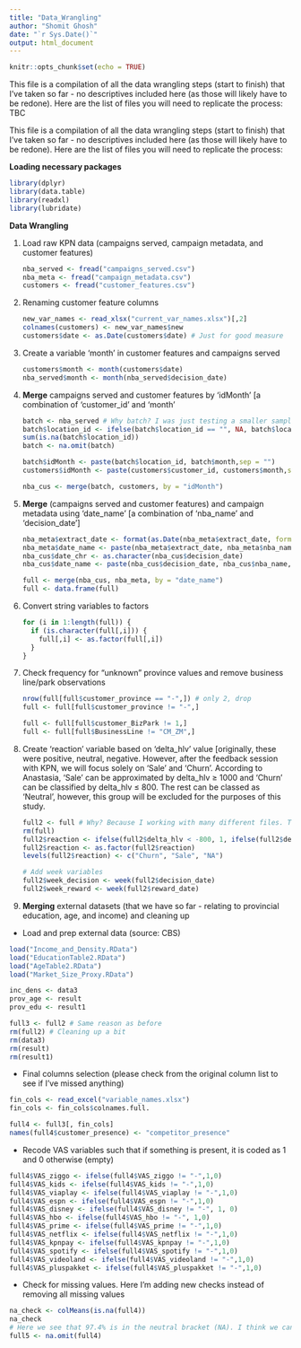 ```yaml
---
title: "Data_Wrangling"
author: "Shomit Ghosh"
date: "`r Sys.Date()`"
output: html_document
---
```


```r
knitr::opts_chunk$set(echo = TRUE)
```

This file is a compilation of all the data wrangling steps (start to finish) that I've taken so far - no descriptives included here (as those will likely have to be redone). Here are the list of files you will need to replicate the process: TBC

This file is a compilation of all the data wrangling steps (start to finish) that I've taken so far - no descriptives included here (as those will likely have to be redone). Here are the list of files you will need to replicate the process:

**Loading necessary packages**

```r
library(dplyr)
library(data.table)
library(readxl)
library(lubridate)
```

**Data Wrangling**

1.  Load raw KPN data (campaigns served, campaign metadata, and customer features)

    ```r
    nba_served <- fread("campaigns_served.csv")
    nba_meta <- fread("campaign_metadata.csv")
    customers <- fread("customer_features.csv")
    ```

2.  Renaming customer feature columns

    ```r
    new_var_names <- read_xlsx("current_var_names.xlsx")[,2]
    colnames(customers) <- new_var_names$new
    customers$date <- as.Date(customers$date) # Just for good measure
    ```

3.  Create a variable 'month' in customer features and campaigns served

    ```r
    customers$month <- month(customers$date)
    nba_served$month <- month(nba_served$decision_date)
    ```

4.  **Merge** campaigns served and customer features by 'idMonth' [a combination of 'customer_id' and 'month'

    ```r
    batch <- nba_served # Why batch? I was just testing a smaller sample and didn't wanna rename                     # everything from batch to something else.
    batch$location_id <- ifelse(batch$location_id == "", NA, batch$location_id)
    sum(is.na(batch$location_id))
    batch <- na.omit(batch)

    batch$idMonth <- paste(batch$location_id, batch$month,sep = "")
    customers$idMonth <- paste(customers$customer_id, customers$month,sep = "")

    nba_cus <- merge(batch, customers, by = "idMonth")
    ```

5.  **Merge** (campaigns served and customer features) and campaign metadata using 'date_name' [a combination of 'nba_name' and 'decision_date']

    ```r
    nba_meta$extract_date <- format(as.Date(nba_meta$extract_date, format = "%d/%m/%Y"), "%Y-%m-%d")
    nba_meta$date_name <- paste(nba_meta$extract_date, nba_meta$nba_name, sep = "")
    nba_cus$date_chr <- as.character(nba_cus$decision_date)
    nba_cus$date_name <- paste(nba_cus$decision_date, nba_cus$nba_name, sep = "")

    full <- merge(nba_cus, nba_meta, by = "date_name")
    full <- data.frame(full)
    ```

6.  Convert string variables to factors

    ```r
    for (i in 1:length(full)) {
      if (is.character(full[,i])) {
        full[,i] <- as.factor(full[,i])
      }
    }
    ```

7.  Check frequency for "unknown" province values and remove business line/park observations

    ```r
    nrow(full[full$customer_province == "-",]) # only 2, drop
    full <- full[full$customer_province != "-",]

    full <- full[full$customer_BizPark != 1,]
    full <- full[full$BusinessLine != "CM_ZM",]
    ```

8.  Create 'reaction' variable based on 'delta_hlv' value [originally, these were positive, neutral, negative. However, after the feedback session with KPN, we will focus solely on 'Sale' and 'Churn'. According to Anastasia, 'Sale' can be approximated by delta_hlv $\geq$ 1000 and 'Churn' can be classified by delta_hlv $\leq$ 800. The rest can be classed as 'Neutral', however, this group will be excluded for the purposes of this study.

    ```r
    full2 <- full # Why? Because I working with many different files. Too late to change it now               # teehee
    rm(full)
    full2$reaction <- ifelse(full2$delta_hlv < -800, 1, ifelse(full2$delta_hlv > 1000, 2, NA))
    full2$reaction <- as.factor(full2$reaction)
    levels(full2$reaction) <- c("Churn", "Sale", "NA")

    # Add week variables
    full2$week_decision <- week(full2$decision_date)
    full2$week_reward <- week(full2$reward_date)
    ```

9.  **Merging** external datasets (that we have so far - relating to provincial education, age, and income) and cleaning up

-   Load and prep external data (source: CBS)

```r
load("Income_and_Density.RData")
load("EducationTable2.RData")
load("AgeTable2.RData")
load("Market_Size_Proxy.RData")

inc_dens <- data3
prov_age <- result
prov_edu <- result1

full3 <- full2 # Same reason as before
rm(full2) # Cleaning up a bit
rm(data3)
rm(result)
rm(result1)
```

-   Final columns selection (please check from the original column list to see if I've missed anything)

```r
fin_cols <- read_excel("variable_names.xlsx")
fin_cols <- fin_cols$colnames.full.

full4 <- full3[, fin_cols]
names(full4$customer_presence) <- "competitor_presence"
```

-   Recode VAS variables such that if something is present, it is coded as 1 and 0 otherwise (empty)

```r
full4$VAS_ziggo <- ifelse(full4$VAS_ziggo != "-",1,0)
full4$VAS_kids <- ifelse(full4$VAS_kids != "-",1,0)
full4$VAS_viaplay <- ifelse(full4$VAS_viaplay != "-",1,0)
full4$VAS_espn <- ifelse(full4$VAS_espn != "-",1,0)
full4$VAS_disney <- ifelse(full4$VAS_disney != "-", 1, 0)
full4$VAS_hbo <- ifelse(full4$VAS_hbo != "-", 1,0)
full4$VAS_prime <- ifelse(full4$VAS_prime != "-",1,0)
full4$VAS_netflix <- ifelse(full4$VAS_netflix != "-",1,0)
full4$VAS_kpnpay <- ifelse(full4$VAS_kpnpay != "-",1,0)
full4$VAS_spotify <- ifelse(full4$VAS_spotify != "-",1,0)
full4$VAS_videoland <- ifelse(full4$VAS_videoland != "-",1,0)
full4$VAS_pluspakket <- ifelse(full4$VAS_pluspakket != "-",1,0)
```

-   Check for missing values. Here I'm adding new checks instead of removing all missing values

```r
na_check <- colMeans(is.na(full4))
na_check
# Here we see that 97.4% is in the neutral bracket (NA). I think we can either decide to focus only on sale/churn (this would be much easier, since we will be able to perform logistic regression) - but then our sample drops to ~5700 even before removing missing customer features. So, we might have to go with the more complex option of No effect, Acquisition/Cross-Sell, Churn, and Change Orders (logistic no longer possible)
full5 <- na.omit(full4)
```
